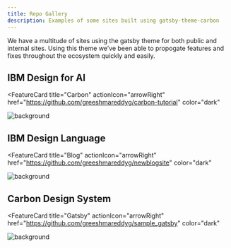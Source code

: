 ```yaml
---
title: Repo Gallery
description: Examples of some sites built using gatsby-theme-carbon
---
```


<PageDescription>

We have a multitude of sites using the gatsby theme for both public and internal
sites. Using this theme we’ve been able to propogate features and fixes
throughout the ecosystem quickly and easily.

</PageDescription>

## IBM Design for AI

<FeatureCard
  title="Carbon"
  actionIcon="arrowRight"
  href="https://github.com/greeshmareddyg/carbon-tutorial"
  color="dark"
  >

![background](./black.jpg)

</FeatureCard>

## IBM Design Language

<FeatureCard
  title="Blog"
  actionIcon="arrowRight"
  href="https://github.com/greeshmareddyg/newblogsite"
  color="dark"
  >

![background](./black.jpg)

</FeatureCard>

## Carbon Design System

<FeatureCard
  title="Gatsby"
  actionIcon="arrowRight"
  href="https://github.com/greeshmareddyg/sample_gatsby"
  color="dark"
  >

![background](./black.jpg)

</FeatureCard>



